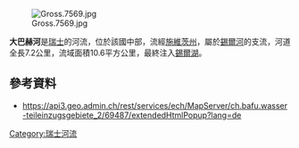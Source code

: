 {{Coord|47.11393|N|8.78111|E|display=title}}
[[Image:Gross.7569.jpg|right]]

'''大巴赫河'''是[[瑞士|瑞士]]的河流，位於該國中部，流經[[施維茨州|施維茨州]]，屬於[[錫爾河|錫爾河]]的支流，河道全長7.2公里，流域面積10.6平方公里，最終注入[[錫爾湖|錫爾湖]]。

==參考資料==
* https://api3.geo.admin.ch/rest/services/ech/MapServer/ch.bafu.wasser-teileinzugsgebiete_2/69487/extendedHtmlPopup?lang=de {{Wayback|url=https://api3.geo.admin.ch/rest/services/ech/MapServer/ch.bafu.wasser-teileinzugsgebiete_2/69487/extendedHtmlPopup?lang=de |date=20161128051122 }}

{{Switzerland-geo-stub}}
[[Category:瑞士河流|Category:瑞士河流]]